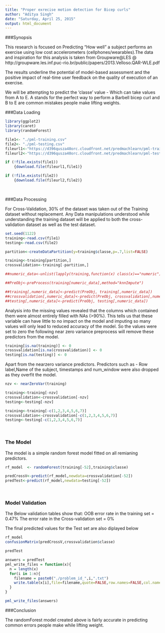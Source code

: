 ```yaml
---
title: "Proper exrecise motion detection for Bicep curls"
author: "Aditya Singh"
date: "Saturday, April 25, 2015"
output: html_document
---
```


###Synopsis

This research is focused on Predicting "How well" a subject performs an exercise using low cost accelerometers (cellphones/wearables).The data and inspiration for this analysis is taken from Groupware@LES @ http://groupware.les.inf.puc-rio.br/public/papers/2013.Velloso.QAR-WLE.pdf

The  results underline the potential of model-based assessment
and the positive impact of real-time user feedback on
the quality of execution of an exercise.

We will be attempting to predict the 'classe' value - Which can take values from A to E. A stands for the perfect way to perform a Barbell bicep curl and B to E are common mistakes people make lifting weights.

###Data Loading

```r
library(ggplot2)
library(caret)
library(randomForest)

file1<- "./pml-training.csv"
file2<- "./pml-testing.csv"
fileurl1<-"https://d396qusza40orc.cloudfront.net/predmachlearn/pml-training.csv"
fileurl2<-"https://d396qusza40orc.cloudfront.net/predmachlearn/pml-testing.csv"

if (!file.exists(file1))
    {download.file(fileurl1,file1)}

if (!file.exists(file2)) 
    {download.file(fileurl2,file2)}

```

<br>

###Data Processing

For Cross-Validation, 30% of the dataset was taken out of the Training dataset without replacement. Any Data manipulations understood while understanding the training dataset will be applied to both the cross-validation dataset as well as the test dataset.

```r
set.seed(1122)
training<-read.csv(file1)
testing<-read.csv(file2)

partition<-createDataPartition(y=training$classe,p=.7,list=FALSE)

training<-training[partition,]
crossvalidation<-training[-partition,]

```


```r
##numeric_data<-unlist(lapply(training,function(x) class(x)=="numeric"))

##PreObj<-preProcess(training[numeric_data],method="knnImpute")

##training[,numeric_data]<-predict(PreObj, training[,numeric_data])
##crossvalidation[,numeric_data]<-predict(PreObj, crossvalidation[,numeric_data])
##testing[,numeric_data]<-predict(PreObj, testing[,numeric_data])
```

Analysis into the missing values revealed that the columns which contained them were almost entirely filled with NAs (>90%). This tells us that these variable can have little to no impact on the model and imputing so many values will only lead to reduced accuracy of the model. So the values were set to zero the following near zero variance preprocess will remove these predictors from the model. 

```r
training[is.na(training)] <- 0
crossvalidation[is.na(crossvalidation)] <- 0
testing[is.na(testing)] <- 0
```

Apart from the nearzero variance predictors. Predictors such as - Row label,Name of the subject, timestamps and num_window were also dropped as they overfit the model.

```r
nzv <- nearZeroVar(training)

training<-training[-nzv]
crossvalidation<-crossvalidation[-nzv]
testing<-testing[-nzv]

training<-training[-c(1,2,3,4,5,6,7)]
crossvalidation<-crossvalidation[-c(1,2,3,4,5,6,7)]
testing<-testing[-c(1,2,3,4,5,6,7)]
```

<br>

### The Model

The model is a simple random forest model fitted on all remianing predictors.

```r
rf_model  <- randomForest(training[-52],training$classe)

predCrossV<-predict(rf_model,newdata=crossvalidation[-52])
predTest<-predict(rf_model,newdata=testing[-52])
```

<br>

### Model Validation

The Below validation tables show that:
OOB error rate in the training set = 0.47%
The error rate in the Cross-validation set = 0%

The final predicted values for the Test set are also diplayed below

```r

rf_model
confusionMatrix(predCrossV,crossvalidation$classe)

predTest

answers = predTest
pml_write_files = function(x){
  n = length(x)
  for(i in 1:n){
    filename = paste0("./problem_id_",i,".txt")
    write.table(x[i],file=filename,quote=FALSE,row.names=FALSE,col.names=FALSE)
  }
}

pml_write_files(answers)
```


###Conclusion 

The randomForest model created above is fairly accurate in predicting common errors people make while lifting weight. 
